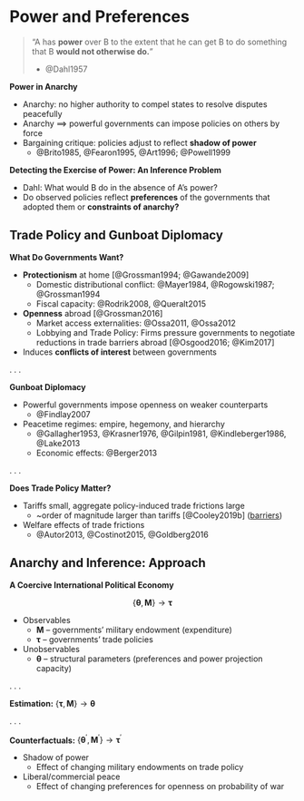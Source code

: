 # Power and Preferences {id="introduction"}

<div class="fragment">

> "A has **power** over B to the extent that he can get B to do something that B **would not otherwise do.**"
> 
> - @Dahl1957

</div>
<div class="fragment">

**Power in Anarchy**

- Anarchy: no higher authority to compel states to resolve disputes peacefully
- Anarchy $\implies$ powerful governments can impose policies on others by force
- Bargaining critique: policies adjust to reflect **shadow of power**
  + @Brito1985, @Fearon1995, @Art1996; @Powell1999

</div>
<div class="fragment">

**Detecting the Exercise of Power: An Inference Problem**

- Dahl: What would B do in the absence of A's power?
- Do observed policies reflect **preferences** of the governments that adopted them or **constraints of anarchy?**

</div>

## Trade Policy and Gunboat Diplomacy {id="gunboats"}

**What Do Governments Want?**

- **Protectionism** at home [@Grossman1994; @Gawande2009]
  + Domestic distributional conflict: @Mayer1984, @Rogowski1987; @Grossman1994
  + Fiscal capacity: @Rodrik2008, @Queralt2015
- **Openness** abroad [@Grossman2016]
	+ Market access externalities: @Ossa2011, @Ossa2012
	+ Lobbying and Trade Policy: Firms pressure governments to negotiate reductions in trade barriers abroad [@Osgood2016; @Kim2017] 
- Induces **conflicts of interest** between governments

. . . 

**Gunboat Diplomacy**

- Powerful governments impose openness on weaker counterparts
	+ @Findlay2007
- Peacetime regimes: empire, hegemony, and hierarchy  	
	+ @Gallagher1953, @Krasner1976, @Gilpin1981, @Kindleberger1986, @Lake2013
	+ Economic effects: @Berger2013

. . . 

**Does Trade Policy Matter?**

- Tariffs small, aggregate policy-induced trade frictions large
  + ~order of magnitude larger than tariffs [@Cooley2019b] (<a href="#/barriers">barriers</a>)
- Welfare effects of trade frictions
  + @Autor2013, @Costinot2015, @Goldberg2016

## Anarchy and Inference: Approach {id="approach"}

**A Coercive International Political Economy**

$$
\left\{ \bm{\theta}, \bm{M} \right\} \rightarrow \bm{\tau}
$$

- Observables
	+ $\bm{M}$ -- governments' military endowment (expenditure)
	+ $\bm{\tau}$ -- governments' trade policies
- Unobservables
	+ $\bm{\theta}$ -- structural parameters (preferences and power projection capacity)


. . . 

**Estimation:** $\left\{ \bm{\tau}, \bm{M} \right\} \rightarrow \bm{\theta}$

. . . 

**Counterfactuals:** $\left\{ \bm{\theta}^\prime, \bm{M}^\prime \right\} \rightarrow \bm{\tau}^\prime$

- Shadow of power
  + Effect of changing military endowments on trade policy
- Liberal/commercial peace
  + Effect of changing preferences for openness on probability of war